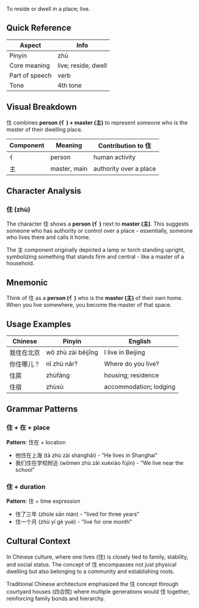 To reside or dwell in a place; live.

## Quick Reference

| Aspect         | Info                |
| -------------- | ------------------- |
| Pinyin         | zhù                 |
| Core meaning   | live; reside; dwell |
| Part of speech | verb                |
| Tone           | 4th tone            |

## Visual Breakdown

住 combines **person (亻) + master (主)** to represent someone who is the master of their dwelling
place.

| Component | Meaning      | Contribution to 住     |
| --------- | ------------ | ---------------------- |
| 亻        | person       | human activity         |
| 主        | master, main | authority over a place |

## Character Analysis

### 住 (zhù)

The character 住 shows a **person (亻)** next to **master (主)**. This suggests someone who has
authority or control over a place - essentially, someone who lives there and calls it home.

The 主 component originally depicted a lamp or torch standing upright, symbolizing something that
stands firm and central - like a master of a household.

## Mnemonic

Think of 住 as a **person (亻)** who is the **master (主)** of their own home. When you live
somewhere, you become the master of that space.

## Usage Examples

| Chinese    | Pinyin             | English                |
| ---------- | ------------------ | ---------------------- |
| 我住在北京 | wǒ zhù zài běijīng | I live in Beijing      |
| 你住哪儿？ | nǐ zhù nǎr?        | Where do you live?     |
| 住房       | zhùfáng            | housing; residence     |
| 住宿       | zhùsù              | accommodation; lodging |

## Grammar Patterns

### 住 + 在 + place

**Pattern**: 住在 + location

- 他住在上海 (tā zhù zài shànghǎi) - "He lives in Shanghai"
- 我们住在学校附近 (wǒmen zhù zài xuéxiào fùjìn) - "We live near the school"

### 住 + duration

**Pattern**: 住 + time expression

- 住了三年 (zhùle sān nián) - "lived for three years"
- 住一个月 (zhù yí gè yuè) - "live for one month"

## Cultural Context

In Chinese culture, where one lives (住) is closely tied to family, stability, and social status.
The concept of 住 encompasses not just physical dwelling but also belonging to a community and
establishing roots.

Traditional Chinese architecture emphasized the 住 concept through courtyard houses (四合院) where
multiple generations would 住 together, reinforcing family bonds and hierarchy.
